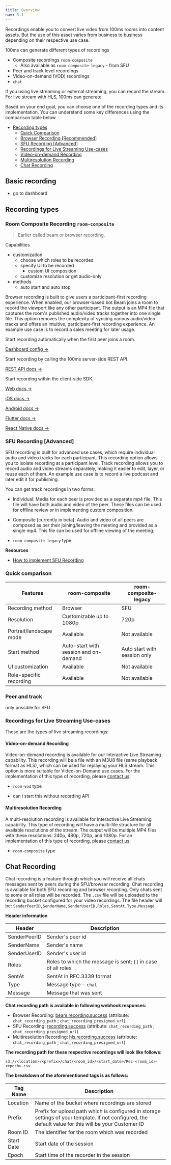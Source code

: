 ```yaml
---
title: Overview
nav: 3.1
---
```


Recordings enable you to convert live video from 100ms rooms into content assets. But the use of this asset varies from business to business depending on their respective use case.

100ms can generate different types of recordings

- Composite recordings `room-composite` 
    - Also available as `room-composite-legacy` - from SFU
- Peer and track level recordings
- Video-on-demand (VOD) recordings
- `chat` 

If you using live streaming or external streaming, you can record the stream. For live stream with HLS, 100ms can generate  

Based on your end goal, you can choose one of the recording types and its implementation. You can understand some key differences using the comparison table below.

- [Recording types](#recording-types)
  - [Quick Comparison](#quick-comparison)
  - [Browser Recording \[Recommended\]](#browser-recording-recommended)
  - [SFU Recording \[Advanced\]](#sfu-recording-advanced)
  - [Recordings for Live Streaming Use-cases](#recordings-for-live-streaming-use-cases)
  - [Video-on-demand Recording](#video-on-demand-recording)
  - [Multiresolution Recording](#multiresolution-recording)
  - [Chat Recording](#chat-recording)

## Basic recording

- go to dashboard


## Recording types

### Room Composite Recording `room-composite`

> Earlier called beam or browser recording.

Capabilities

- customization
  - choose which roles to be recorded
  - specify UI to be recorded
    - custom UI composition
  - customize resolution or get audio-only
- methods
  - auto start and auto stop

Browser recording is built to give users a participant-first recording experience. When enabled, our browser-based bot Beam joins a room to record the viewport like any other participant. The output is an MP4 file that captures the room's published audio/video tracks together into one single file. This option removes the complexity of syncing various audio/video tracks and offers an intuitive, participant-first recording experience. An example use case is to record a sales meeting for later usage.

<FlexContainer>

<Callout icon="link" title="Auto-start">
Start recording automatically when the first peer joins a room.
<br/>

[Dashboard config →](/docs/v2/auto-start-dashboard.png)

</Callout>

<Callout icon="link" title="Start with API">
Start recording by calling the 100ms server-side REST API.
<br/>

[REST API docs →](/server-side/v2/how-to-guides/recordings/overview)

</Callout>

<Callout icon="shield" title="Start from SDK">
Start recording within the client-side SDK.
<br/>

[Web docs →](/server-side/v2/how-to-guides/recordings/overview)

[iOS docs →](/server-side/v2/how-to-guides/recordings/overview)

[Android docs →](/server-side/v2/how-to-guides/recordings/overview)

[Flutter docs →](/server-side/v2/how-to-guides/recordings/overview)

[React Native docs →](/server-side/v2/how-to-guides/recordings/overview)

</Callout>

</FlexContainer>

### SFU Recording [Advanced]

SFU recording is built for advanced use cases, which require individual audio and video tracks for each participant. This recording option allows you to isolate recording at a participant level. Track recording allows you to record audio and video streams separately, making it easier to edit, layer, or reuse each of them. An example use case is to record a live podcast and later edit it for publishing.

You can get track recordings in two forms:

- Individual: Media for each peer is provided as a separate mp4 file. This file will have both audio and video of the peer. These files can be used for offline review or in implementing custom composition.

- Composite [currently in beta]: Audio and video of all peers are composed as per their joining/leaving the meeting and provided as a single mp4. This file can be used for offline viewing of the meeting.

* `room-composite-legacy` type

**Resources**

- [How to implement SFU Recording](/server-side/v2/Destinations/recording)

### Quick comparison

| Features                | room-composite | room-composite-legacy |
| ----------------------- | -------------- | --------------------- |
| Recording method        | Browser        | SFU                   |
| Resolution              | Customizable up to 1080p     | 720p    |
| Portrait/landscape mode | Available      | Not available         |
| Start method            | Auto-start with session and on-demand | Auto start with session only |
| UI customization        | Available      | Not available         |
| Role-specific recording | Available      | Not available         |


### Peer and track 

only possible for SFU

### Recordings for Live Streaming Use-cases

These are the types of live streaming recordings:

#### Video-on-demand Recording

Video-on-demand recording is available for our Interactive Live Streaming capability. This recording will be a file with an M3U8 file (same playback format as HLS), which can be used for replaying your HLS stream. This option is more suitable for Video-on-Demand use cases. For the implementation of this type of recording, please [contact us](https://www.100ms.live/contact).

* `room-vod` type 

- can i start this without recording API

#### Multiresolution Recording

A multi-resolution recording is available for Interactive Live Streaming capability. This type of recording will have a multi-file structure for all available resolutions of the stream. The output will be multiple MP4 files with these resolutions: 240p, 480p, 720p, and 1080p. For an implementation of this type of recording, please [contact us](https://www.100ms.live/contact).

* `room-composite` type

## Chat Recording

Chat recording is a feature through which you will receive all chats messages sent by peers during the SFU/browser recording. Chat recording is available for both SFU recording and browser recording. Only chats sent to some or all roles will be recorded. The `.csv` file will be uploaded to the recording bucket configured for your video recordings. The file header will be: `SenderPeerID,SenderName,SenderUserID,Roles,SentAt,Type,Message`

**Header information**

| Header | Description |
| ----------- | ------------------------------------------------------------------------------------------------------------------------------------------------------------------------------------------- |
| SenderPeerID |Sender's peer id |
| SenderName | Sender's name |
| SenderUserID | Sender's user id |
| Roles | Roles to which the message is sent; `[]` in case of all roles |
| SentAt| SentAt in RFC.3339 format |
| Type| Message type - `chat`|
| Message| Message that was sent |

**Chat recording path is available in following webhook responses:**

- Browser Recording: [beam.recording.success](/server-side/v2/introduction/webhook#beamrecordingsuccess) (attribute: `chat_recording_path` ; `chat_recording_presigned_url`)
- SFU Recording: [recording.success](/server-side/v2/introduction/webhook#sfu-recording-events) (attribute: `chat_recording_path` ; `chat_recording_presigned_url`)
- Multiresolution Recording: [hls.recording.success](/server-side/v2/introduction/webhook#hlsrecordingsuccess) (attribute: `chat_recording_path` ; `chat_recording_presigned_url`)

**The recording path for these respective recordings will look like follows:**

`s3://<location>/<prefix>/chat/<room_id>/<start_date>/Rec-<room_id>-<epoch>.csv`

**The breakdown of the aforementioned tags is as follows:**

| Tag Name    | Description |
| ----------- | ---------------------------------------------- |
| Location    | Name of the bucket where recordings are stored |
| Prefix      | Prefix for upload path which is configured in storage settings of your template. If not configured, the default value for this will be your Customer ID |
| Room ID     | The identifier for the room which was recorded |
| Start Date  | Start date of the session |
| Epoch       | Start time of the recorder in the session |
